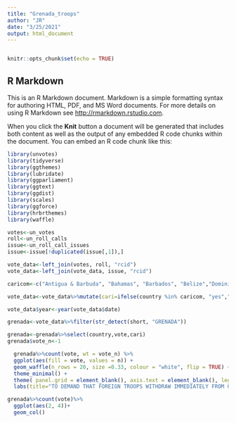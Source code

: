```yaml
---
title: "Grenada_troops"
author: "JR"
date: "3/25/2021"
output: html_document
---
```

```r

```

```r
knitr::opts_chunk$set(echo = TRUE)
```

## R Markdown

This is an R Markdown document. Markdown is a simple formatting syntax for authoring HTML, PDF, and MS Word documents. For more details on using R Markdown see <http://rmarkdown.rstudio.com>.

When you click the **Knit** button a document will be generated that includes both content as well as the output of any embedded R code chunks within the document. You can embed an R code chunk like this:

```r
library(unvotes)
library(tidyverse)
library(ggthemes)
library(lubridate)
library(ggparliament)
library(ggtext)
library(ggdist)
library(scales)
library(ggforce)
library(hrbrthemes)
library(waffle)
```



```r
votes<-un_votes
roll<-un_roll_calls
issue<-un_roll_call_issues
issue<-issue[!duplicated(issue[,1]),]

vote_data<-left_join(votes, roll, "rcid")
vote_data<-left_join(vote_data, issue, "rcid")

caricom<-c("Antigua & Barbuda", "Bahamas", "Barbados", "Belize","Dominica", "Grenada", "Guyana", "Haiti", "Jamaica", "Montserrat","St. Lucia","St. Kitts & Nevis", "St. Vincent & Grenadines", "Suriname","Trinidad & Tobago")

vote_data<-vote_data%>%mutate(cari=ifelse(country %in% caricom, "yes","no"))

vote_data$year<-year(vote_data$date)

```


```r
grenada<-vote_data%>%filter(str_detect(short, "GRENADA"))

grenada<-grenada%>%select(country,vote,cari)
grenada$vote_n<-1
```


```r




  grenada%>%count(vote, wt = vote_n) %>%
  ggplot(aes(fill = vote, values = n)) +
  geom_waffle(n_rows = 20, size =0.33, colour = "white", flip = TRUE) +
  theme_minimal() +
  theme( panel.grid = element_blank(), axis.text = element_blank(), legend.position = "none")+
  labs(title="TO DEMAND THAT FOREIGN TROOPS WITHDRAW IMMEDIATELY FROM GRENADA AND \n URGE THAT FREE ELECTIONS BE HELD AS SOON AS POSSIBLE TO PERMIT THE PEOPLE OF GRENADA TO ELEC", subtitle = "SIx Caricom countries voted no",caption="unvotes")
```



```r
grenada%>%count(vote)%>%
  ggplot(aes(2, 4))+
  geom_col()
  
```



